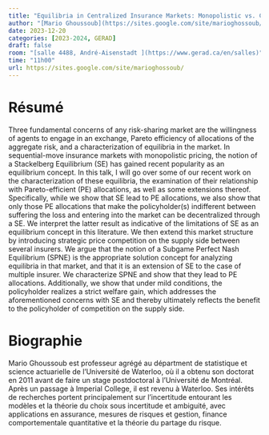 ```yaml
---
title: "Equilibria in Centralized Insurance Markets: Monopolistic vs. Competitive Pricing"
author: "[Mario Ghoussoub](https://sites.google.com/site/marioghossoub/)"
date: 2023-12-20
categories: [2023-2024, GERAD]
draft: false
room: "[salle 4488, André-Aisenstadt ](https://www.gerad.ca/en/salles)"
time: "11h00"
url: https://sites.google.com/site/marioghossoub/
---
```


# Résumé



Three fundamental concerns of any risk-sharing market are the willingness of agents to engage in an exchange, Pareto efficiency of allocations of the aggregate risk, and a characterization of equilibria in the market. In sequential-move insurance markets with monopolistic pricing, the notion of a Stackelberg Equilibrium (SE) has gained recent popularity as an equilibrium concept. In this talk, I will go over some of our recent work on the characterization of these equilibria, the examination of their relationship with Pareto-efficient (PE) allocations, as well as some extensions thereof. Specifically, while we show that SE  lead to PE allocations, we also show that only those PE allocations that make the policyholder(s) indifferent between suffering the loss and entering into the market can be decentralized through a SE. We interpret the latter result as indicative of the limitations of SE as an equilibrium concept in this literature. We then extend this market structure by introducing strategic price competition on the supply side between several insurers. We argue that the notion of a Subgame Perfect Nash Equilibrium (SPNE) is the appropriate solution concept for analyzing equilibria in that market, and that it is an extension of SE to the case of multiple insurer. We characterize SPNE and show that they lead to PE allocations. Additionally, we show that under mild conditions, the policyholder realizes a strict welfare gain, which addresses the aforementioned concerns with SE and thereby ultimately reflects the benefit to the policyholder of competition on the supply side.

# Biographie

Mario Ghoussoub est professeur agrégé au départment de statistique et science actuarielle de l'Université de Waterloo, où il a obtenu son doctorat en 2011 avant de faire un stage postdoctoral à l'Université de Montréal. Après un passage à Imperial College, il est revenu à Waterloo. Ses intérêts de recherches portent principalement sur l'incertitude entourant les modèles et la théorie du choix sous incertitude et ambiguité, avec applications en assurance, mesures de risques et gestion, finance comportementale quantitative et la théorie du partage du risque.
